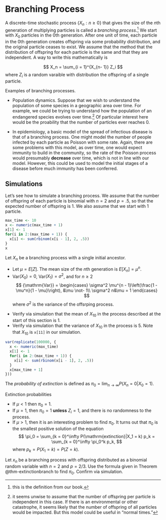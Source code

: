 # Branching Process

A discrete-time stochastic process $\{X_n:n \ge 0\}$ that gives the size of the $n$th generation of multiplying particles is called a *branching process*.[^book] We start with $X_0$ particles in the 0th generation. After one unit of time, each particle in the 0th generation creates offspring via some probability distribution, and the original particle ceases to exist. We assume that the method that the distribution of offspring for each particle is the same and that they are independent. A way to write this mathematically is

$$
X_n = \sum_{i = 1}^{X_{n- 1}} Z_i
$$
where $Z_i$ is a random varaible with distribution the offspring of a single particle. 



::: {#exm-branching} 
Examples of branching processes.

- Population dynamics. Suppose that we wish to understand the population of some species in a geographic area over time. For example, we could be trying to understand how the population of an endangered species evolves over time.[^independent] Of particular interest here would be the proability that the number of particles ever reaches 0.

- In epidemiology, a basic model of the spread of infectious disease is that of a branching process. One might model the number of people infected by each particle as Poisson with some rate. Again, there are some problems with this model, as over time, one would expect immunity to build in the community, so the rate of the Poisson process would presumably **decrease** over time, which is not in line with our model. However, this could be used to model the initial stages of a disease before much immunity has been conferred.
:::

[^independent]: it seems unwise to assume that the number of offspring per particle is independent in this case. If there is an environmental or other catastrophe, it seems likely that the number of offspring of all particles would be impacted. But this model could be useful in "normal times."

[^book]: this is the definition from our book.

## Simulations

Let's see how to simulate a branching process. We assume that the number of offspring of each particle is binomial with $n = 2$ and $p = .5$, so that the expected number of offspring is 1. We also assume that we start with 1 particle.

```r
max_time <- 10 
x <- numeric(max_time + 1)
x[1] <- 1
for(i in 2:(max_time + 1)) {
  x[i] <- sum(rbinom(x[i - 1], 2, .5))
}
x
```

::: {#thm-meanvarbranch}
Let $X_n$ be a branching process with a single initial ancestor.

- Let $\mu = E[Z]$. The mean size of the $n$th generation is $E[X_n] = \mu^n$.
- Var$(X_0) = 0$, Var$(X_1) = \sigma^2$, and for $n\ge 2$
$$
{\mathrm{Var}} = \begin{cases} 
\sigma^2 \mu^{n - 1}\left(\frac{1 - \mu^n}{1 - \mu}\right), &\mu \not- 1\\
\sigma^2 n&\mu = 1
\end{cases}
$$
where $\sigma^2$ is the variance of the offsrping process.
:::

::: callout-tryit
- Verify via simulation that the mean of $X_{10}$ in the process described at the start of this section is $1$.
- Verify via simulation that the variance of $X_{10}$ in the process is 5. Note that $X_{10}$ is `x[11]` in our simulation.
:::

```r
var(replicate(100000, {
  x <- numeric(max_time)
  x[1] <- 1
  for(i in 2:(max_time + 1)) {
    x[i] <- sum(rbinom(x[i - 1], 2, .5))
  }
  x[max_time + 1]
}))
```

The *probability of extinction* is defined as $\pi_0 = \lim_{n \to \infty} P(X_n = 0|X_0 = 1)$. 

::: {#thm-extinctionbranch}
Extinction probabilities

- If $\mu < 1$ then $\pi_0 = 1$.
- If $\mu = 1$, then $\pi_0 = 1$ **unless** $Z_i = 1$, and there is no randomness to the process.
- If $\mu > 1$, then it is an interesting problem to find $\pi_0$. It turns out that $\pi_0$ is the smallest positive solution of the equation
$$
\pi_0 = \sum_{k = 0}^\infty P(\mathrm{extinction}|X_1 = k) p_k = \sum_{k = 0}^\infty \pi_0^k p_k,
$$
where $p_k = P(X_1 = k) = P(Z = k)$.
:::

::: callout-tryit
Let $x_n$ be a branching process with offspring distributed as a binomial random variable with $n = 2$ and $p = 2/3$. Use the formula given in Theorem @thm-extinctionbranch to find $\pi_0$. Confirm via simulation.
:::
